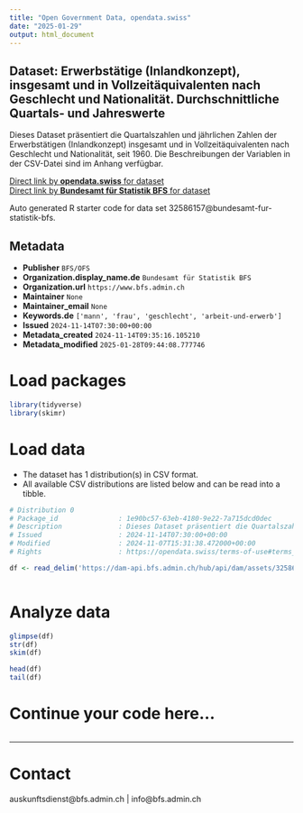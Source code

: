 ```yaml
---
title: "Open Government Data, opendata.swiss"
date: "2025-01-29"
output: html_document
---
```


## Dataset: Erwerbstätige (Inlandkonzept), insgesamt und in Vollzeitäquivalenten nach Geschlecht und Nationalität. Durchschnittliche Quartals- und Jahreswerte

Dieses Dataset präsentiert die Quartalszahlen und jährlichen Zahlen der Erwerbstätigen (Inlandkonzept) insgesamt und in Vollzeitäquivalenten nach Geschlecht und Nationalität, seit 1960. Die Beschreibungen der Variablen in der CSV-Datei sind im Anhang verfügbar.

[Direct link by **opendata.swiss** for dataset](https://opendata.swiss/de/dataset/erwerbstatige-inlandkonzept-insgesamt-und-in-vollzeitaquivalenten-nach-geschlecht-und-nationali13)<br>
[Direct link by **Bundesamt für Statistik BFS** for dataset](https://www.bfs.admin.ch/asset/de/ts-x-03.02.01.02a)

Auto generated R starter code for data set 32586157@bundesamt-fur-statistik-bfs.

## Metadata

- **Publisher** `BFS/OFS`
- **Organization.display_name.de** `Bundesamt für Statistik BFS`
- **Organization.url** `https://www.bfs.admin.ch`
- **Maintainer** `None`
- **Maintainer_email** `None`
- **Keywords.de** `['mann', 'frau', 'geschlecht', 'arbeit-und-erwerb']`
- **Issued** `2024-11-14T07:30:00+00:00`
- **Metadata_created** `2024-11-14T09:35:16.105210`
- **Metadata_modified** `2025-01-28T09:44:08.777746`


# Load packages

```r

library(tidyverse)
library(skimr)

```

# Load data

-   The dataset has 1 distribution(s) in CSV format.
-   All available CSV distributions are listed below and can be read into a tibble.

```r

# Distribution 0
# Package_id               : 1e90bc57-63eb-4180-9e22-7a715dcd0dec
# Description              : Dieses Dataset präsentiert die Quartalszahlen und jährlichen Zahlen der Erwerbstätigen (Inlandkonzept) insgesamt und in Vollzeitäquivalenten nach Geschlecht und Nationalität, seit 1960. Die Beschreibungen der Variablen in der CSV-Datei sind im Anhang verfügbar.
# Issued                   : 2024-11-14T07:30:00+00:00
# Modified                 : 2024-11-07T15:31:38.472000+00:00
# Rights                   : https://opendata.swiss/terms-of-use#terms_by_ask

df <- read_delim('https://dam-api.bfs.admin.ch/hub/api/dam/assets/32586170/master')



```

# Analyze data

```r

glimpse(df)
str(df)
skim(df)

head(df)
tail(df)

```

# Continue your code here...

```r

```

------------------------------------------------------------------------

# Contact

auskunftsdienst@bfs.admin.ch | info@bfs.admin.ch
